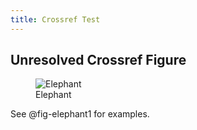 ```yaml
---
title: Crossref Test
---
```


## Unresolved Crossref Figure

![Elephant](img/thinker.jpg){#fig-elephant}

See @fig-elephant1 for examples. 